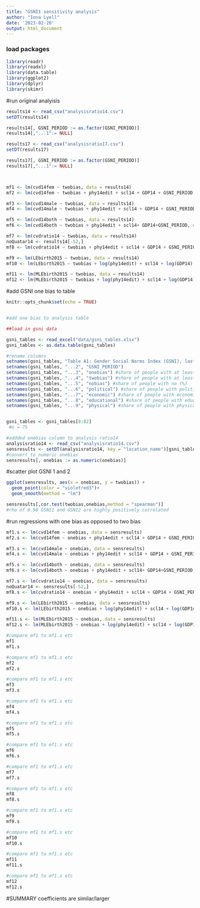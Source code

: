 ```yaml
---
title: "GSNI1 sensitivity analysis"
author: "Iona Lyell"
date: '2023-02-20'
output: html_document
---
```




### load packages
```r
library(readr)
library(readxl)
library(data.table)
library(ggplot2)
library(dplyr)
library(skimr)
```

#run original analyisis
```r

results14 <- read_csv("analysisratio14.csv")
setDT(results14)

results14[, GSNI_PERIOD := as.factor(GSNI_PERIOD)]
results14[,"...1":= NULL]

results17 <- read_csv("analysisratio17.csv")
setDT(results17)

results17[, GSNI_PERIOD := as.factor(GSNI_PERIOD)]
results17[,"...1":= NULL]



mf1 <- lm(cvd14fem ~ twobias, data = results14)
mf2 <- lm(cvd14fem ~ twobias + phy14edit + scl14 + GDP14 + GSNI_PERIOD, data = results14)

mf3 <- lm(cvd14male ~ twobias, data = results14)
mf4 <- lm(cvd14male ~ twobias + phy14edit + scl14 + GDP14 + GSNI_PERIOD, data = results14)

mf5 <- lm(cvd14both ~ twobias, data = results14)
mf6 <- lm(cvd14both ~ twobias + phy14edit + scl14+ GDP14+GSNI_PERIOD, data = results14)

mf7 <- lm(cvdratio14 ~ twobias, data = results14)
noQuatar14 <- results14[-52,]
mf8 <- lm(cvdratio14 ~ twobias + phy14edit + scl14 + GDP14 + GSNI_PERIOD, data = noQuatar14)

mf9 <- lm(LEbirth2015 ~ twobias, data = results14)
mf10 <- lm(LEbirth2015 ~ twobias + log(phy14edit) + scl14 + log(GDP14) + GSNI_PERIOD + MMR14 , data = results14)

mf11 <- lm(MLEbirth2015 ~ twobias, data = results14)
mf12 <- lm(MLEbirth2015 ~ twobias + log(phy14edit) + scl14 + log(GDP14) + GSNI_PERIOD , data = results14)
```




#add GSNI one bias to table
```r
knitr::opts_chunk$set(echo = TRUE)


#add one bias to analysis table

##load in gsni data

gsni_tables <- read_excel("data/gsni_tables.xlsx")
gsni_tables <- as.data.table(gsni_tables)

#rename columns
setnames(gsni_tables, "Table A1: Gender Social Norms Index (GSNI), last available period", "location_name")
setnames(gsni_tables, "...2", "GSNI_PERIOD")
setnames(gsni_tables, "...3", "onebias") #share of people with at least 1 bias (%)
setnames(gsni_tables, "...4", "twobias") #share of people with at least 2 biases (%)
setnames(gsni_tables, "...5", "nobias") #share of people with no (%)
setnames(gsni_tables, "...6", "political") #share of people with political bias (%)
setnames(gsni_tables, "...7", "economic") #share of people with economic bias (%)
setnames(gsni_tables, "...8", "educational") #share of people with educational bias (%)
setnames(gsni_tables, "...9", "physical") #share of people with physical bias (%)


gsni_tables <- gsni_tables[8:82]
 #n = 75

```


```r
#addded onebias column to analysis ratio14
analysisratio14 <- read_csv("analysisratio14.csv")
sensresults <- setDT(analysisratio14, key = "location_name")[gsni_tables, "onebias" := i.onebias]
#convert to numeric onebias
sensresults[, onebias := as.numeric(onebias)]
```


#scatter plot GSNI 1 and 2

```r
ggplot(sensresults, aes(x = onebias, y = twobias)) +
  geom_point(color = "violetred3")+
  geom_smooth(method = "lm")

sensresults[,cor.test(twobias,onebias,method = "spearman")]
#rho of 0.98 GSNI1 and GSNI2 are highly positively correlated
```

#run regressions with one bias as opposed to two bias

```r
mf1.s <- lm(cvd14fem ~ onebias, data = sensresults)
mf2.s <- lm(cvd14fem ~ onebias + phy14edit + scl14 + GDP14 + GSNI_PERIOD, data = sensresults)

mf3.s <- lm(cvd14male ~ onebias, data = sensresults)
mf4.s <- lm(cvd14male ~ onebias + phy14edit + scl14 + GDP14 + GSNI_PERIOD, data = sensresults)

mf5.s <- lm(cvd14both ~ onebias, data = sensresults)
mf6.s <- lm(cvd14both ~ onebias + phy14edit + scl14+ GDP14+GSNI_PERIOD, data = sensresults)

mf7.s <- lm(cvdratio14 ~ onebias, data = sensresults)
noQuatar14 <- sensresults[-52,]
mf8.s <- lm(cvdratio14 ~ onebias + phy14edit + scl14 + GDP14 + GSNI_PERIOD, data = noQuatar14)

mf9.s <- lm(LEbirth2015 ~ onebias, data = sensresults)
mf10.s <- lm(LEbirth2015 ~ onebias + log(phy14edit) + scl14 + log(GDP14) + GSNI_PERIOD + MMR14 , data = sensresults)

mf11.s <- lm(MLEbirth2015 ~ onebias, data = sensresults)
mf12.s <- lm(MLEbirth2015 ~ onebias + log(phy14edit) + scl14 + log(GDP14) + GSNI_PERIOD , data = sensresults)

```

```r
#compare mf1 to mf1.s etc
mf1
mf1.s

```

```r
#compare mf1 to mf1.s etc
mf2
mf2.s
```

```r
#compare mf1 to mf1.s etc
mf3
mf3.s
```

```r
#compare mf1 to mf1.s etc
mf4
mf4.s
```

```r
#compare mf1 to mf1.s etc
mf5
mf5.s
```

```r
#compare mf1 to mf1.s etc
mf6
mf6.s
```

```r
#compare mf1 to mf1.s etc
mf7
mf7.s
```

```r
#compare mf1 to mf1.s etc
mf8
mf8.s
```

```r
#compare mf1 to mf1.s etc
mf9
mf9.s
```

```r
#compare mf1 to mf1.s etc
mf10
mf10.s
```

```r
#compare mf1 to mf1.s etc
mf11
mf11.s
```

```r
#compare mf1 to mf1.s etc
mf12
mf12.s
```



#SUMMARY coefficients are similar/larger 